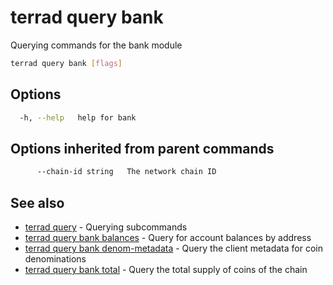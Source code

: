 # terrad query bank

Querying commands for the bank module

```sh Terrad
terrad query bank [flags]
```

## Options

```sh Terrad
  -h, --help   help for bank
```

## Options inherited from parent commands

```sh Terrad
      --chain-id string   The network chain ID
```

## See also

* [terrad query](terrad_query.mdx)	 - Querying subcommands
* [terrad query bank balances](terrad_query_bank_balances.mdx)	 - Query for account balances by address
* [terrad query bank denom-metadata](terrad_query_bank_denom-metadata.mdx)	 - Query the client metadata for coin denominations
* [terrad query bank total](terrad_query_bank_total.mdx)	 - Query the total supply of coins of the chain



